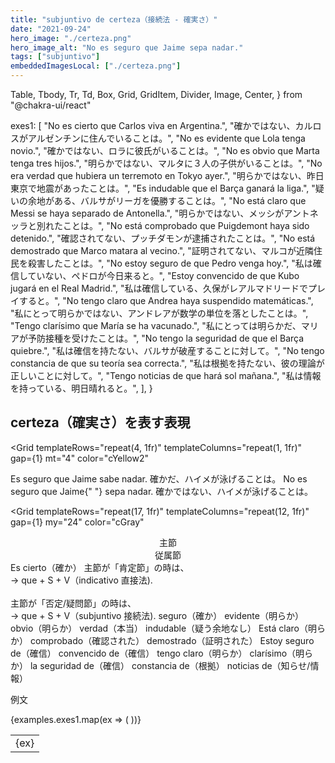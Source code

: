 ```yaml
---
title: "subjuntivo de certeza（接続法 - 確実さ）"
date: "2021-09-24"
hero_image: "./certeza.png"
hero_image_alt: "No es seguro que Jaime sepa nadar."
tags: ["subjuntivo"]
embeddedImagesLocal: ["./certeza.png"]
---
```


  Table,
  Tbody,
  Tr,
  Td,
  Box,
  Grid,
  GridItem,
  Divider,
  Image,
  Center,
} from "@chakra-ui/react"

  exes1: [
    "No es cierto que Carlos viva en Argentina.",
    "確かではない、カルロスがアルゼンチンに住んでいることは。",
    "No es evidente que Lola tenga novio.",
    "確かではない、ロラに彼氏がいることは。",
    "No es obvio que Marta tenga tres hijos.",
    "明らかではない、マルタに３人の子供がいることは。",
    "No era verdad que hubiera un terremoto en Tokyo ayer.",
    "明らかではない、昨日東京で地震があったことは。",
    "Es indudable que el Barça ganará la liga.",
    "疑いの余地がある、バルサがリーガを優勝することは。",
    "No está claro que Messi se haya separado de Antonella.",
    "明らかではない、メッシがアントネッラと別れたことは。",
    "No está comprobado que Puigdemont haya sido detenido.",
    "確認されてない、プッチダモンが逮捕されたことは。",
    "No está demostrado que Marco matara al vecino.",
    "証明されてない、マルコが近隣住民を殺害したことは。",
    "No estoy seguro de que Pedro venga hoy.",
    "私は確信していない、ペドロが今日来ると。",
    "Estoy convencido de que Kubo jugará en el Real Madrid.",
    "私は確信している、久保がレアルマドリードでプレイすると。",
    "No tengo claro que Andrea haya suspendido matemáticas.",
    "私にとって明らかではない、アンドレアが数学の単位を落としたことは。",
    "Tengo clarísimo que María se ha vacunado.",
    "私にとっては明らかだ、マリアが予防接種を受けたことは。",
    "No tengo la seguridad de que el Barça quiebre.",
    "私は確信を持たない、バルサが破産することに対して。",
    "No tengo constancia de que su teoría sea correcta.",
    "私は根拠を持たない、彼の理論が正しいことに対して。",
    "Tengo noticias de que hará sol mañana.",
    "私は情報を持っている、明日晴れると。",
  ],
}

<Box>
  <GatsbyImage
    alt="No es seguro que Jaime sepa nadar."
    image={getImage(props.localImages[0])}
  />
</Box>

## certeza（確実さ）を表す表現

<Grid
  templateRows="repeat(4, 1fr)"
  templateColumns="repeat(1, 1fr)"
  gap={1}
  mt="4"
  color="cYellow2"
>
  <GridItem rowSpan={1} colSpan={1} bg="cBlue" p="2" pl="3">
    Es seguro que Jaime sabe nadar.
  </GridItem>
  <GridItem rowSpan={1} colSpan={1} bg="cBlue" p="2" pl="3">
    確かだ、ハイメが泳げることは。
  </GridItem>
  <GridItem rowSpan={1} colSpan={1} bg="cBlue" p="2" pl="3">
    <span style={{ color: "#E18C7A" }}>No</span> es seguro que Jaime{" "}
    <span style={{ color: "#E18C7A" }}>sepa</span> nadar.
  </GridItem>
  <GridItem rowSpan={1} colSpan={1} bg="cBlue" p="2" pl="3">
    確かではない、ハイメが泳げることは。
  </GridItem>
</Grid>

<Grid
  templateRows="repeat(17, 1fr)"
  templateColumns="repeat(12, 1fr)"
  gap={1}
  my="24"
  color="cGray"
>
  <Center as={GridItem} rowSpan={1} colSpan={6} bg="cYellow2">
    主節
  </Center>
  <Center as={GridItem} rowSpan={1} colSpan={6} bg="cYellow2">
    従属節
  </Center>
  <GridItem rowSpan={6} colSpan={2} bg="cYellow2" p="2">
    Es
  </GridItem>
  <GridItem rowSpan={1} colSpan={4} bg="cYellow2" p="2">
    cierto（確か）
  </GridItem>
  <GridItem rowSpan={16} colSpan={6} bg="cYellow2" p="2">
    主節が「肯定節」の時は、
    <br />
    → que + S + V（indicativo 直接法).
    <br />
    <br />
    主節が「否定/疑問節」の時は、
    <br />→ que + S + V（subjuntivo 接続法).
  </GridItem>
  <GridItem rowSpan={1} colSpan={4} bg="cYellow2" p="2">
    seguro（確か）
  </GridItem>
  <GridItem rowSpan={1} colSpan={4} bg="cYellow2" p="2">
    evidente（明らか）
  </GridItem>
  <GridItem rowSpan={1} colSpan={4} bg="cYellow2" p="2">
    obvio（明らか）
  </GridItem>
  <GridItem rowSpan={1} colSpan={4} bg="cYellow2" p="2">
    verdad（本当）
  </GridItem>
  <GridItem rowSpan={1} colSpan={4} bg="cYellow2" p="2">
    indudable（疑う余地なし）
  </GridItem>
  <GridItem rowSpan={3} colSpan={2} bg="cYellow2" p="2">
    Está
  </GridItem>
  <GridItem rowSpan={1} colSpan={4} bg="cYellow2" p="2">
    claro（明らか）
  </GridItem>
  <GridItem rowSpan={1} colSpan={4} bg="cYellow2" p="2">
    comprobado（確認された）
  </GridItem>
  <GridItem rowSpan={1} colSpan={4} bg="cYellow2" p="2">
    demostrado（証明された）
  </GridItem>
  <GridItem rowSpan={2} colSpan={2} bg="cYellow2" p="2">
    Estoy
  </GridItem>
  <GridItem rowSpan={1} colSpan={4} bg="cYellow2" p="2">
    seguro de（確信）
  </GridItem>
  <GridItem rowSpan={1} colSpan={4} bg="cYellow2" p="2">
    convencido de（確信）
  </GridItem>
  <GridItem rowSpan={5} colSpan={2} bg="cYellow2" p="2">
    tengo
  </GridItem>
  <GridItem rowSpan={1} colSpan={4} bg="cYellow2" p="2">
    claro（明らか）
  </GridItem>
  <GridItem rowSpan={1} colSpan={4} bg="cYellow2" p="2">
    clarísimo（明らか）
  </GridItem>
  <GridItem rowSpan={1} colSpan={4} bg="cYellow2" p="2">
    la seguridad de（確信）
  </GridItem>
  <GridItem rowSpan={1} colSpan={4} bg="cYellow2" p="2">
    constancia de（根拠）
  </GridItem>
  <GridItem rowSpan={1} colSpan={4} bg="cYellow2" p="2">
    noticias de（知らせ/情報）
  </GridItem>
</Grid>

例文

<Table variant="striped" colorScheme="blackAlpha" mt="8" mb="8">
  <Tbody>
    {examples.exes1.map(ex => (
      <Tr key={ex}>
        <Td>{ex}</Td>
      </Tr>
    ))}
  </Tbody>
</Table>
